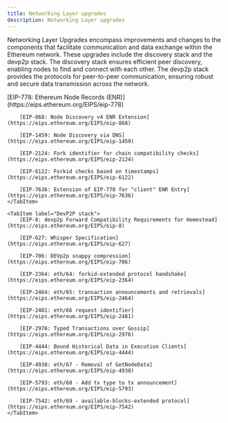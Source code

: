 ```yaml
---
title: Networking Layer upgrades
description: Networking Layer upgrades
---
```



Networking Layer Upgrades encompass improvements and changes to the components that facilitate communication and data exchange within the Ethereum network. These upgrades include the discovery stack and the devp2p stack. The discovery stack ensures efficient peer discovery, enabling nodes to find and connect with each other. The devp2p stack provides the protocols for peer-to-peer communication, ensuring robust and secure data transmission across the network.

<Tabs syncKey="networking">
    <TabItem label="Discovery stack">
        [EIP-778: Ethereum Node Records (ENR)](https://eips.ethereum.org/EIPS/eip-778)

        [EIP-868: Node Discovery v4 ENR Extension](https://eips.ethereum.org/EIPS/eip-868)

        [EIP-1459: Node Discovery via DNS](https://eips.ethereum.org/EIPS/eip-1459)

        [EIP-2124: Fork identifier for chain compatibility checks](https://eips.ethereum.org/EIPS/eip-2124)

        [EIP-6122: Forkid checks based on timestamps](https://eips.ethereum.org/EIPS/eip-6122)

        [EIP-7636: Extension of EIP-778 for "client" ENR Entry](https://eips.ethereum.org/EIPS/eip-7636)
    </TabItem>

    <TabItem label="DevP2P stack">
        [EIP-8: devp2p Forward Compatibility Requirements for Homestead](https://eips.ethereum.org/EIPS/eip-8)

        [EIP-627: Whisper Specification](https://eips.ethereum.org/EIPS/eip-627)

        [EIP-706: DEVp2p snappy compression](https://eips.ethereum.org/EIPS/eip-706)

        [EIP-2364: eth/64: forkid-extended protocol handshake](https://eips.ethereum.org/EIPS/eip-2364)

        [EIP-2464: eth/65: transaction announcements and retrievals](https://eips.ethereum.org/EIPS/eip-2464)

        [EIP-2481: eth/66 request identifier](https://eips.ethereum.org/EIPS/eip-2481)

        [EIP-2976: Typed Transactions over Gossip](https://eips.ethereum.org/EIPS/eip-2976)

        [EIP-4444: Bound Historical Data in Execution Clients](https://eips.ethereum.org/EIPS/eip-4444)

        [EIP-4938: eth/67 - Removal of GetNodeData](https://eips.ethereum.org/EIPS/eip-4938)

        [EIP-5793: eth/68 - Add tx type to tx announcement](https://eips.ethereum.org/EIPS/eip-5793)

        [EIP-7542: eth/69 - available-blocks-extended protocol](https://eips.ethereum.org/EIPS/eip-7542)
    </TabItem>
</Tabs>
